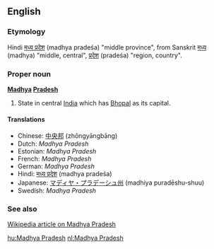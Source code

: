 ==English==

===Etymology===
Hindi [[मध्य प्रदेश]] (madhya pradeśa) "middle province", from Sanskrit [[मध्य]] (madhya) "middle, central",  [[प्रदेश]] (pradeśa) "region, country".

===Proper noun===
'''[[Madhya]] [[Pradesh]]'''

# State in central [[India]] which has [[Bhopal]] as its capital.

====Translations====
*Chinese: [[中央邦]] (zhōngyāngbāng)
*Dutch: ''Madhya Pradesh''
*Estonian: ''Madhya Pradesh''
*French: ''Madhya Pradesh''
*German: ''Madhya Pradesh''
*Hindi: [[मध्य प्रदेश]] (madhya pradeśa)
*Japanese: [[マディヤ・プラデーシュ州]] (madhiya puradēshu-shuu)
*Swedish: ''Madhya Pradesh''

===See also===
[[w:Madhya Pradesh|Wikipedia article on Madhya Pradesh]]

[[hu:Madhya Pradesh]]
[[nl:Madhya Pradesh]]